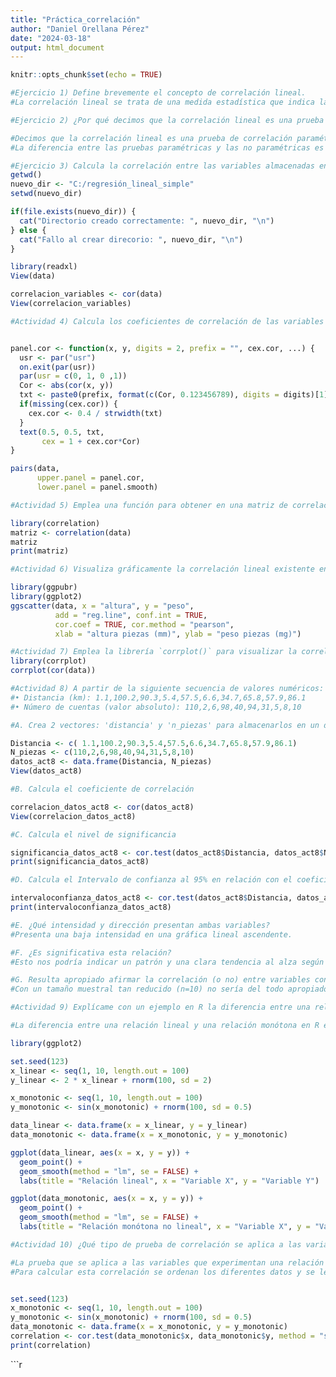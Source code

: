 ---
title: "Práctica_correlación"
author: "Daniel Orellana Pérez"
date: "2024-03-18"
output: html_document
---

```{r setup, include=FALSE}
knitr::opts_chunk$set(echo = TRUE)
```
```{r echo=TRUE}
#Ejercicio 1) Define brevemente el concepto de correlación lineal. 	
#La correlación lineal se trata de una medida estadística que indica la relación entre dos variables cuantitativas, donde un cambio en una de estas se relaciona en el cambio de la segunda. Esta correlación lineal se mediría en una escala de -1(correlación negativa) a 1 (correlación positiva). Entre ambos parámetros encontraríamos el 0, que viene a significar la total ausencia de correlación.

#Ejercicio 2) ¿Por qué decimos que la correlación lineal es una prueba de correlación paramétrica? ¿En qué se diferencian las pruebas paramétricas de las no paramétricas? 

#Decimos que la correlación lineal es una prueba de correlación paramétrica puesto que la relación entre los datos que provienen de una distribución normal y sus variables se puedes expresar mediante las matemáticas y gráficos.
#La diferencia entre las pruebas paramétricas y las no paramétricas es que estas no necesitas, al contrario de las paramétricas, aunque es posible que en ocasiones puedan tener menor poder estadístico que las primeras, no requiere que haya relación entre los diferentes datos.
```


```{r echo=TRUE}
#Ejercicio 3) Calcula la correlación entre las variables almacenadas en la tabla ‘data’. 
getwd()
nuevo_dir <- "C:/regresión_lineal_simple"
setwd(nuevo_dir)

if(file.exists(nuevo_dir)) {
  cat("Directorio creado correctamente: ", nuevo_dir, "\n")
} else {
  cat("Fallo al crear direcorio: ", nuevo_dir, "\n")
}

library(readxl)
View(data)

correlacion_variables <- cor(data)
View(correlacion_variables)
```


```{r echo=TRUE}
#Actividad 4) Calcula los coeficientes de correlación de las variables junto con el nivel de significancia (p-value) en 1 solo gráfico. Interpreta los resultados. 


panel.cor <- function(x, y, digits = 2, prefix = "", cex.cor, ...) {
  usr <- par("usr")
  on.exit(par(usr))
  par(usr = c(0, 1, 0 ,1))
  Cor <- abs(cor(x, y)) 
  txt <- paste0(prefix, format(c(Cor, 0.123456789), digits = digits)[1])
  if(missing(cex.cor)) {
    cex.cor <- 0.4 / strwidth(txt)
  }
  text(0.5, 0.5, txt,
       cex = 1 + cex.cor*Cor)
}

pairs(data,
      upper.panel = panel.cor, 
      lower.panel = panel.smooth)
```


```{r echo=TRUE}
#Actividad 5) Emplea una función para obtener en una matriz de correlación lineal, IC 95% y p-value de todas las variables en el data frame ‘data’.

library(correlation)
matriz <- correlation(data)
matriz
print(matriz)
```


```{r echo=TRUE}
#Actividad 6) Visualiza gráficamente la correlación lineal existente entre las variables ‘longitud’ y ‘peso’. 

library(ggpubr)
library(ggplot2)
ggscatter(data, x = "altura", y = "peso",
          add = "reg.line", conf.int = TRUE,
          cor.coef = TRUE, cor.method = "pearson",
          xlab = "altura piezas (mm)", ylab = "peso piezas (mg)")
```

```{r echo=TRUE}

#Actividad 7) Emplea la librería `corrplot()` para visualizar la correlación entre variables. 
library(corrplot)
corrplot(cor(data))
```


```{r echo=TRUE}
#Actividad 8) A partir de la siguiente secuencia de valores numéricos: 
#• Distancia (km): 1.1,100.2,90.3,5.4,57.5,6.6,34.7,65.8,57.9,86.1 
#• Número de cuentas (valor absoluto): 110,2,6,98,40,94,31,5,8,10 

#A. Crea 2 vectores: 'distancia' y 'n_piezas' para almacenarlos en un data frame 

Distancia <- c( 1.1,100.2,90.3,5.4,57.5,6.6,34.7,65.8,57.9,86.1)
N_piezas <- c(110,2,6,98,40,94,31,5,8,10)
datos_act8 <- data.frame(Distancia, N_piezas)
View(datos_act8)
```


```{r echo=TRUE}
#B. Calcula el coeficiente de correlación 

correlacion_datos_act8 <- cor(datos_act8)
View(correlacion_datos_act8)
```


```{r echo=TRUE}
#C. Calcula el nivel de significancia 

significancia_datos_act8 <- cor.test(datos_act8$Distancia, datos_act8$N_piezas)$p.value
print(significancia_datos_act8)
```


```{r echo=TRUE}
#D. Calcula el Intervalo de confianza al 95% en relación con el coeficiente de correlación

intervaloconfianza_datos_act8 <- cor.test(datos_act8$Distancia, datos_act8$N_piezas)$conf.int
print(intervaloconfianza_datos_act8)
```


```{r echo=TRUE}
#E. ¿Qué intensidad y dirección presentan ambas variables? 
#Presenta una baja intensidad en una gráfica lineal ascendente.

#F. ¿Es significativa esta relación? 
#Esto nos podría indicar un patrón y una clara tendencia al alza según la gráfica lineal.

#G. Resulta apropiado afirmar la correlación (o no) entre variables con un tamaño muestral tan reducido (n=10). 
#Con un tamaño muestral tan reducido (n=10) no sería del todo apropiado afirmar una correlación puesto que dicho tamaño no presenta una gran variable estadística puesto que faltaría más representación. Si bien, sí que se podría afirmar una correlación, hay que ser muy cautelosos a la hora de realizar una interpretación de los resultados y así hay que dejarlo constatado en nuestro informe.
```


```{r echo=TRUE}

#Actividad 9) Explícame con un ejemplo en R la diferencia entre una relación lineal y monótona entre 2 variables. 

#La diferencia entre una relación lineal y una relación monótona en R es que, tras poner los diferentes parámetros encontramos es que en la primera presenta una línea de regresión lineal que se ajusta bien de los parámetros de los datos, mientras que la segunda relación, se nos presentaría de una forma no lineal.

library(ggplot2)

set.seed(123) 
x_linear <- seq(1, 10, length.out = 100)
y_linear <- 2 * x_linear + rnorm(100, sd = 2)

x_monotonic <- seq(1, 10, length.out = 100)
y_monotonic <- sin(x_monotonic) + rnorm(100, sd = 0.5)

data_linear <- data.frame(x = x_linear, y = y_linear)
data_monotonic <- data.frame(x = x_monotonic, y = y_monotonic)

ggplot(data_linear, aes(x = x, y = y)) +
  geom_point() +
  geom_smooth(method = "lm", se = FALSE) +
  labs(title = "Relación lineal", x = "Variable X", y = "Variable Y")

ggplot(data_monotonic, aes(x = x, y = y)) +
  geom_point() +
  geom_smooth(method = "lm", se = FALSE) +
  labs(title = "Relación monótona no lineal", x = "Variable X", y = "Variable Y")
```


```{r echo=TRUE}
#Actividad 10) ¿Qué tipo de prueba de correlación se aplica a las variables que experimentan una relación monótona? Expón un ejemplo en R

#La prueba que se aplica a las variables que experimentan una relación monótona suele sen la correlación no paramétrica, en concreto el coeficiente de correlación de Spearman (ρ)., la cual se encarga de la relación de los rangos entre dos variables no paramétricas.
#Para calcular esta correlación se ordenan los diferentes datos y se le asignan rangos calculándose posteriormente rangos en vez de los datos originales. Como resultado nos debe dar un coeficiente entre -1 y 1. Para R se utiliza la función “cor.test”.


set.seed(123) 
x_monotonic <- seq(1, 10, length.out = 100)
y_monotonic <- sin(x_monotonic) + rnorm(100, sd = 0.5)
data_monotonic <- data.frame(x = x_monotonic, y = y_monotonic)
correlation <- cor.test(data_monotonic$x, data_monotonic$y, method = "spearman")
print(correlation)
```


```{r echo=TRUE}
